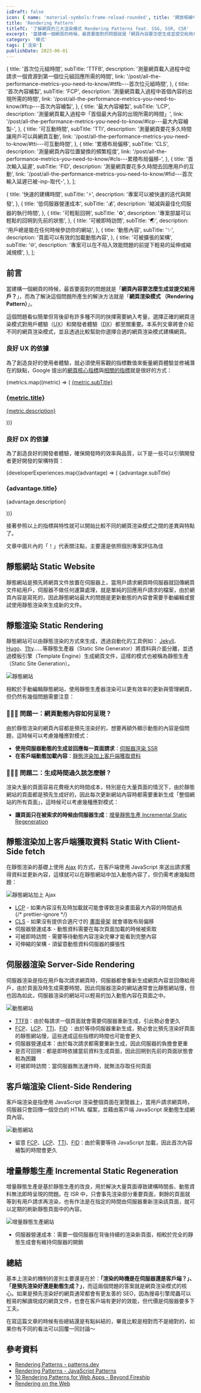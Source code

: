 ```yaml
---
isDraft: false
icon: { name: 'material-symbols:frame-reload-rounded', title: '開放框線中央有一個旋轉箭頭符號' }
title: 'Rendering Pattern'
titleTC: '了解網頁的三大渲染模式 Rendering Patterns feat. SSG, SSR, CSR'
excerpt: '當建構一個網頁的時候，最首要面對的問題就是「網頁內容要怎麼生成並提交給用戶？」，而為了解決這個問題所產生的解決方法就是「網頁渲染模式 （Rendering Pattern）」。建構網站有許多種方式，藉由了解它們之間的取捨可以更好的幫助你建構下一個網頁專案。'
category: '模式'
tags: ['渲染']
publishDate: 2023-06-01
---
```



  {
    title: '首次位元組時間',
    subTitle: 'TTFB',
    description: '測量網頁載入過程中從請求一個資源到第一個位元組回應所需的時間',
    link: '/post/all-the-performance-metrics-you-need-to-know/#ttfb---首次位元組時間',
  },
  {
    title: '首次內容繪製',
    subTitle: 'FCP',
    description: '測量網頁載入過程中首個內容的出現所需的時間',
    link: '/post/all-the-performance-metrics-you-need-to-know/#fcp---首次內容繪製',
  },
  {
    title: '最大內容繪製',
    subTitle: 'LCP',
    description: '測量網頁載入過程中「首個最大內容的出現所需的時間」',
    link: '/post/all-the-performance-metrics-you-need-to-know/#lcp---最大內容繪製-',
  },
  {
    title: '可互動時間',
    subTitle: 'TTI',
    description: '測量網頁要花多久時間讓用戶可以與網頁互動',
    link: '/post/all-the-performance-metrics-you-need-to-know/#tti---可互動時間',
  },
  {
    title: '累積布局偏移',
    subTitle: 'CLS',
    description: '測量網頁內容位置變換的頻繁程度',
    link: '/post/all-the-performance-metrics-you-need-to-know/#cls---累積布局偏移-',
  },
  {
    title: '首次輸入延遲',
    subTitle: 'FID',
    description: '測量網頁要花多久時間去回應用戶的互動',
    link: '/post/all-the-performance-metrics-you-need-to-know/#fid---首次輸入延遲已被-inp-取代-',
  },
];

  {
    title: '快速的建構時間',
    subTitle: '⚡',
    description: '專案可以被快速的迭代與開發',
  },
  {
    title: '低伺服器營運成本',
    subTitle: '💰',
    description: '縮減與最佳化伺服器的執行時間',
  },
  {
    title: '可輕鬆回朔',
    subTitle: '♻',
    description: '專案部屬可以輕鬆的回朔到先前的狀態',
  },
  {
    title: '可被即時訪問',
    subTitle: '🌏',
    description: '用戶總是能在任何時候參訪你的網站',
  },
  {
    title: '動態內容',
    subTitle: '✨',
    description: '頁面可以有效的加載動態內容',
  },
  {
    title: '可被擴張的架構',
    subTitle: '🌐',
    description: '專案可以在不陷入效能問題的前提下輕易的延伸或縮減規模',
  },
];

## 前言

當建構一個網頁的時候，最首要面對的問題就是「**網頁內容要怎麼生成並提交給用戶？**」，而為了解決這個問題所產生的解決方法就是「**網頁渲染模式 （Rendering Pattern）**」。

這個問題看似簡單但背後卻有許多種不同的抉擇需要納入考量，選擇正確的網頁渲染模式對用戶體驗（<abbr title="User Experience">UX</abbr>）和開發者體驗（<abbr title="Developer Experience">DX</abbr>）都至關重要。本系列文章將會介紹不同的網頁渲染模式，並且透過比較幫助你選擇合適的網頁渲染模式建構網頁。

### 良好 UX 的依據

為了創造良好的使用者體驗，就必須使用客觀的指標數值來衡量網頁體驗並修補潛在的缺點，Google 提出的[網頁核心指標](https://web.dev/learn-core-web-vitals/)與[相關的指標](https://web.dev/metrics/)就是很好的方式：

<SpotlightCardsGallery class="grid grid-cols-1 gap-4 sm:grid-cols-2 lg:grid-cols-3">
  {metrics.map((metric) => (
    <a target="_blank" class="col-auto no-underline" href={metric.link}>
      <SpotlightCard class="h-full">
        <span class="p-2 text-sm">{metric.subTitle}</span>
        <h3 id={metric.subTitle.toLowerCase()} class="m-0 my-4 text-xl">
          {metric.title}
        </h3>
        <p class="text-base">{metric.description}</p>
      </SpotlightCard>
    </a>
  ))}
</SpotlightCardsGallery>

### 良好 DX 的依據

為了創造良好的開發者體驗，確保開發時的效率與品質，以下是一些可以引領開發者更好開發的架構特質：

<SpotlightCardsGallery class="grid grid-cols-1 gap-4 sm:grid-cols-2 lg:grid-cols-3">
  {developerExperiences.map((advantage) => (
    <SpotlightCard class="col-auto">
      <span class="p-2">{advantage.subTitle}</span>
      <h3 class="m-0 my-4 text-xl">{advantage.title}</h3>
      <p class="text-base">{advantage.description}</p>
    </SpotlightCard>
  ))}
</SpotlightCardsGallery>

接著參照以上的指標與特性就可以開始比較不同的網頁渲染模式之間的差異與特點了。

<Info type="warning">文章中圖片內的「！」代表關注點，主要還是依照個別專案評估為佳</Info>

## 靜態網站 Static Website

靜態網站是預先將網頁文件放置在伺服器上，當用戶請求網頁時伺服器就回傳網頁文件給用戶，伺服器不做任何運算處理，就是單純的回應用戶請求的檔案，由於網頁內容是寫死的，因此靜態網站最大的問題是更新動態的內容會需要手動編輯或嘗試使用靜態渲染來生成新的文件。

## 靜態渲染 Static Rendering

靜態網站可以由靜態渲染的方式來生成，透過自動化的工具例如： [Jekyll](https://jekyllrb.com/)、[Hugo](https://gohugo.io/)、[11ty](https://www.11ty.dev/)……等靜態生產器（Static Site Generator）將資料與介面分離，並透過模板引擎（Template Engine）生成網頁文件，這樣的模式也被稱為靜態生產（Static Site Generation）。

![靜態網站](./static-rendering.webp)

相較於手動編輯靜態網站，使用靜態生產器渲染可以更有效率的更新與管理網頁，但仍然有幾個問題需要注意：

### 🙋🏻‍♀️ 問題一：網頁動態內容如何呈現？

由於靜態渲染的網頁內容都是預先渲染好的，想要再額外顯示動態的內容是個問題，這時候可以考慮幾種應對模式：

- **使用伺服器動態的生成並回應每一頁面請求**：[伺服器渲染 SSR](#伺服器渲染-server-side-rendering)
- **在客戶端動態加載內容**：[靜態渲染加上客戶端獲取資料](#靜態渲染加上客戶端獲取資料-static-with-client-side-fetch)

### 🙋🏻‍♂️ 問題二：生成時間過久該怎麼辦？

渲染大量的頁面容易花費極大的時間成本，特別是在大量頁面的情況下，由於靜態網站的頁面都是預先生成好的，因此每次更新網站內容時都需要重新生成「整個網站的所有頁面」，這時候可以考慮幾種應對模式：

- **讓頁面只在被索求的時候由伺服器生成**：[增量靜態生產 Incremental Static Regeneration](#增量靜態生產-incremental-static-regeneration)

## 靜態渲染加上客戶端獲取資料 Static With Client-Side fetch

在靜態渲染的基礎上使用 [Ajax](/post/why-you-need-ajax-and-why-not-call-it-ajaj/) 的方式，在客戶端使用 JavaScript 來送出請求獲得資料並更新內容，這樣就可以在靜態網站中加入動態內容了，但仍需考慮幾點問題：

![靜態網站加上 Ajax](./static-with-client-side-fetch.webp)

<ul style="list-style-image: url(/images/icons/release-alert.svg);">
  <li>
    <a href="#lcp">LCP</a> - 如果內容沒有及時加載就可能會導致渲染畫面最大內容的時間過長
  </li>
  {/* prettier-ignore */}
  <li>
    <a href="#cls">CLS</a> - 如果沒有提供合適尺寸的
    <abbr title="畫面骨架意旨一個簡單的假填充介面，暫時替代顯示還沒加載好的內容，避免在資料加載完成後出現畫面跳動破壞體驗">畫面骨架</abbr>
    就會導致布局偏移
  </li>
  <li>伺服器營運成本 - 動態資料需要在每次頁面加載的時候被索取</li>
  <li>可被即時訪問 - 需要等待動態內容渲染完畢才能看到完整內容</li>
  <li>可伸縮的架構 - 須留意動態資料伺服器的擴張性</li>
</ul>

## 伺服器渲染 Server-Side Rendering

伺服器渲染是指在用戶每次請求網頁時，伺服器都會重新生成網頁內容並回傳給用戶，由於頁面及時生成需要時間，因此伺服器渲染的網站通常會比靜態網站慢，但也因為如此，伺服器渲染的網站可以輕易的加入動態內容在頁面之中。

![動態網站](./server-rendering.webp)

<ul style="list-style-image: url(/images/icons/release-alert.svg);">
  <li>
    <a href="#ttfb">TTFB</a>：由於每請求一個頁面就會需要伺服器重新生成，引此勢必會更久
  </li>
  <li>
    <a href="#fcp">FCP</a>、<a href="#lcp">LCP</a>、<a href="#tti">TTI</a>、<a href="#fid">FID</a>
    ：由於等待伺服器重新生成，勢必會比預先渲染好頁面的靜態網站慢，這些達成這些指標的時間也可能會更久
  </li>
  <li>伺服器營運成本：由於每次請求都需要重新生成，因此伺服器的負擔會更重</li>
  <li>是否可回朔：都是即時依據當前資料生成頁面，因此回朔到先前的頁面狀態會較為困難</li>
  <li>可被即時訪問：當伺服器無法運作時，就無法存取任何頁面</li>
</ul>

## 客戶端渲染 Client-Side Rendering

客戶端渲染是指使用 JavaScript 渲染整個頁面在瀏覽器上，當用戶請求網頁時，伺服器只會回傳一個空白的 HTML 檔案，並藉由客戶端 JavaScript 來動態生成網頁內容。

![動態網站](./client-side-rendering.webp)

<ul style="list-style-image: url(/images/icons/release-alert.svg);">
  <li>
    留意 <a href="#fcp">FCP</a>、<a href="#lcp">LCP</a>、<a href="#tti">TTI</a>、<a href="#fid">FID</a>：由於需要等待
    JavaScript 加載，因此首次內容繪製的時間會更久
  </li>
</ul>

## 增量靜態生產 Incremental Static Regeneration

增量靜態生產是基於靜態生產的改良，用於解決大量頁面導致建構時間長、動態資料無法即時呈現的問題。在 ISR 中，只會事先渲染部分重要頁面，剩餘的頁面就等到有用戶請求再渲染，也有作法是在指定的時間由伺服器重新渲染該頁面，就可以定期的刷新靜態頁面中的內容。

![增量靜態生產網站](./incremental-static-regeneration.webp)

<ul style="list-style-image: url(/images/icons/release-alert.svg);">
  <li>伺服器營運成本：需要一個伺服器在背後持續的渲染新頁面，相較於完全的靜態生成會有維持伺服器的開銷</li>
</ul>

## 總結

基本上渲染的機制的差別主要還是在於：**「渲染的時機是在伺服器還是客戶端？」、「是預先渲染好還是動態生成？」**，而這兩個問題的答案就是網頁渲染模式的核心。如果是預先渲染好的網頁通常都會有更友善的 SEO，因為搜尋引擎爬蟲可以輕易的解讀現成的網頁文件，也會在客戶端有更好的效能，但代價是伺服器要多下工夫。

<Info type="warning">
  在寫這篇文章的時候有些總結還是有點糾結的，畢竟比較是相對而不是絕對的，如果你有不同的看法可以回覆一同討論～
</Info>

## 參考資料

- [Rendering Patterns - patterns.dev](https://www.patterns.dev/posts/rendering-patterns)
- [Rendering Patterns - JavaScript Patterns](https://javascriptpatterns.vercel.app/patterns/rendering-patterns/introduction)
- [10 Rendering Patterns for Web Apps - Beyond Fireship](https://www.youtube.com/watch?v=Dkx5ydvtpCA)
- [Rendering on the Web](https://web.dev/rendering-on-the-web/)
